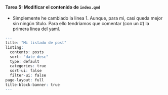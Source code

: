 ::: {.callout-important icon="false"}
#### Tarea 5: Modificar el contenido de `index.qmd`

- Simplemente he cambiado la linea 1. Aunque, para mi, casi queda mejor sin ningún título. Para ello tendríamos que comentar (con un #) la primera linea del yaml.


```r
---
title: "Mi listado de post"
listing:
  contents: posts
  sort: "date desc"
  type: default
  categories: true
  sort-ui: false
  filter-ui: false
page-layout: full
title-block-banner: true
---
```

:::


